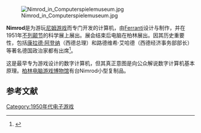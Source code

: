 {{NoteTA
| G1=Games
}}

[[File:Nimrod_in_Computerspielemuseum.jpg|thumb]]

'''Nimrod'''是为游玩[[尼姆游戏|尼姆游戏]]而专门开发的计算机，由[[Ferranti|Ferranti]]设计与制作，并在1951年[[不列颠节|不列颠节]]的科学展上展出。展会结束后电脑在柏林展出。因其历史重要性，包括[[康拉德·阿登纳|康拉德·阿登纳]]（西德总理）和路德维希·艾哈德（西德经济事务部部长）等著名德国政治家都有出席<ref>{{cite web | url=http://www.wired.com/2010/06/replay/ | title=Nimrod, the World’s First Gaming Computer | first=Chris | last=Baker | publisher=Wired | date=2010-06-02 | accessdate=2015-01-12 | archive-date=2015-01-03 | archive-url=https://web.archive.org/web/20150103022145/http://www.wired.com/2010/06/replay | dead-url=no }}</ref>。

这是最早专为游戏设计的数字计算机，但其真正意图是向公众解说数字计算机基本原理。[[柏林电脑游戏博物馆|柏林电脑游戏博物馆]]有台Nimrod小型复制品。

== 参考文献 ==
{{reflist}}

{{Early history of video games}}

{{DEFAULTSORT:Nimrod}}
[[Category:1950年代电子游戏|Category:1950年代电子游戏]]

{{computer-stub}}
{{videogame-stub}}